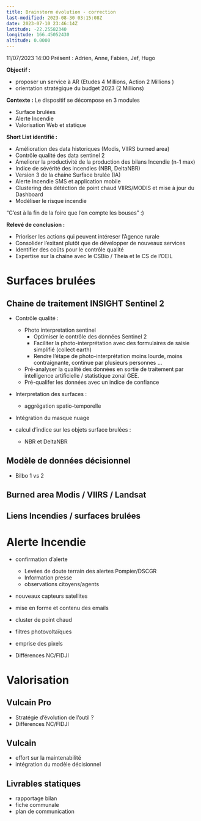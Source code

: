 ```yaml
---
title: Brainstorm évolution - correction
last-modified: 2023-08-30 03:15:08Z
date: 2023-07-10 23:46:14Z
latitude: -22.25582340
longitude: 166.45052430
altitude: 0.0000
---
```


11/07/2023 14:00
Présent : Adrien, Anne, Fabien, Jef, Hugo

**Objectif :**

- proposer un service à AR (Etudes 4 Millions, Action 2 Millions )
- orientation stratégique du budget 2023 (2 Millions)

**Contexte :**
Le dispositif se décompose en 3 modules

- Surface brulées
- Alerte Incendie
- Valorisation Web et statique

**Short List identifié :**

- Amélioration des data historiques (Modis, VIIRS burned area)
- Contrôle qualité des data sentinel 2
- Ameliorer la productivité de la production des bilans Incendie (n-1 max)
- Indice de sévérité des incendies (NBR, DeltaNBR)
- Version 3 de la chaine Surface brulée (IA)
- Alerte Incendie SMS et application mobile
- Clustering des détéction de point chaud VIIRS/MODIS et mise à jour du Dashboard
- Modéliser le risque incendie

"C'est à la fin de la foire que l'on compte les bouses" :)

**Relevé de conclusion :**

- Prioriser les actions qui peuvent intéreser l'Agence rurale
- Consolider l'exitant plutôt que de développer de nouveaux services
- Identifier des coûts pour le contrôle qualité
- Expertise sur la chaine avec le CSBio / Theia et le CS de l'OEIL

# Surfaces brulées

## Chaine de traitement INSIGHT Sentinel 2

- Contrôle qualité :
    
    - Photo interpretation sentinel
        - Optimiser le contrôle des données Sentinel 2
        - Faciliter la photo-interprétation avec des formulaires de saisie simplifié (collect earth)
        - Rendre l'étape de photo-interprétation moins lourde, moins contraignante, continue par plusieurs personnes ...
    - Pré-analyser la qualité des données en sortie de traitement par intelligence artificielle / statistique zonal GEE.
    - Pré-qualifer les données avec un indice de confiance
- Interpretation des surfaces :
    
    - aggrégation spatio-temporelle
- Intégration du masque nuage
    
- calcul d'indice sur les objets surface brulées :
    
    - NBR et DeltaNBR

## Modèle de données décisionnel

- Bilbo 1 vs 2

## Burned area Modis / VIIRS / Landsat

## Liens Incendies / surfaces brulées

# Alerte Incendie

- confirmation d'alerte
    
    - Levées de doute terrain des alertes Pompier/DSCGR
    - Information presse
    - observations citoyens/agents
- nouveaux capteurs satellites
    
- mise en forme et contenu des emails
    
- cluster de point chaud
    
- filtres photovoltaïques
    
- emprise des pixels
    
- Différences NC/FIDJI
    

# Valorisation

## Vulcain Pro

- Stratégie d'évolution de l'outil ?
- Différences NC/FIDJI

## Vulcain

- effort sur la maintenabilité
- intégration du modèle décisionnel

## Livrables statiques

- rapportage bilan
- fiche communale
- plan de communication